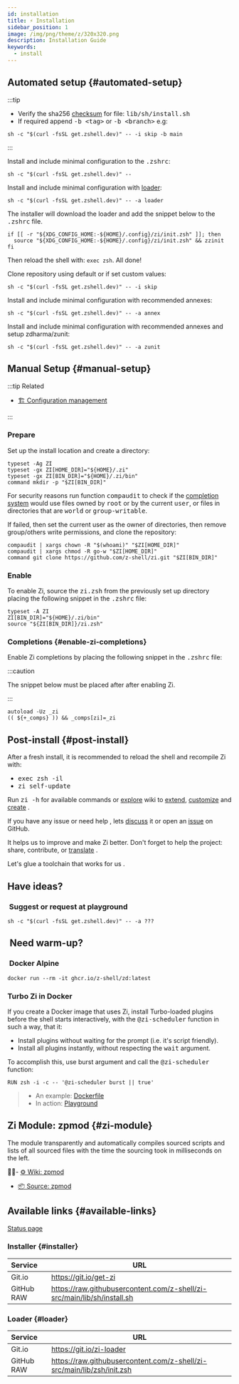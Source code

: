 ```yaml
---
id: installation
title: ⚡️ Installation
sidebar_position: 1
image: /img/png/theme/z/320x320.png
description: Installation Guide
keywords:
  - install
---
```



## <i class="fas fa-spinner fa-spin"></i> Automated setup {#automated-setup}

:::tip

- Verify the sha256 [checksum][checksum-txt] for file: <kbd>lib/sh/install.sh</kbd>
- If required append <kbd>-b \<tag></kbd> or <kbd>-b \<branch></kbd> e.g:

```shell
sh -c "$(curl -fsSL get.zshell.dev)" -- -i skip -b main
```

:::

<Tabs>
  <TabItem value="minimal" label="Minimal" default>

Install and include minimal configuration to the <kbd>.zshrc</kbd>:

```shell
sh -c "$(curl -fsSL get.zshell.dev)" --
```

  </TabItem>
  <TabItem value="minimal-loader" label="Loader">

Install and include minimal configuration with [loader](#loader):

```shell
sh -c "$(curl -fsSL get.zshell.dev)" -- -a loader
```

The installer will download the loader and add the snippet below to the <kbd>.zshrc</kbd> file.

```shell showLineNumbers
if [[ -r "${XDG_CONFIG_HOME:-${HOME}/.config}/zi/init.zsh" ]]; then
  source "${XDG_CONFIG_HOME:-${HOME}/.config}/zi/init.zsh" && zzinit
fi
```

Then reload the shell with: `exec zsh`. All done!

  </TabItem>
  <TabItem value="repository" label="Repository">

Clone repository using default or if set <Link to="/docs/guides/customization#customizing-paths">custom</Link> values:

```shell
sh -c "$(curl -fsSL get.zshell.dev)" -- -i skip
```

  </TabItem>
  <TabItem value="minimal-annexes" label="Annex">

Install and include minimal configuration with recommended <Link to="/ecosystem/annexes/overview">annexes</Link>:

```shell
sh -c "$(curl -fsSL get.zshell.dev)" -- -a annex
```

  </TabItem>
  <TabItem value="minimal-zunit" label="ZUnit">

Install and include minimal configuration with recommended <Link to="/ecosystem/annexes/overview">annexes</Link> and setup <Link href="https://github.com/zdharma/zunit">zdharma/zunit</Link>:

```shell
sh -c "$(curl -fsSL get.zshell.dev)" -- -a zunit
```

  </TabItem>
  </Tabs>

## <i class="fas fa-spinner fa-spin"></i> Manual Setup {#manual-setup}

:::tip Related

- [🏗 Configuration management](/docs/guides/customization#customizing-paths)

:::

### <i class="fas fa-spinner fa-spin"></i> Prepare

Set up the install location and create a directory:

```shell showLineNumbers
typeset -Ag ZI
typeset -gx ZI[HOME_DIR]="${HOME}/.zi"
typeset -gx ZI[BIN_DIR]="${HOME}/.zi/bin"
command mkdir -p "$ZI[BIN_DIR]"
```

For security reasons run function <kbd>compaudit</kbd> to check if the [completion system][completion-system] would use files owned by <kbd>root</kbd> or by the current <kbd>user</kbd>, or files in directories that are <kbd>world</kbd> or <kbd>group-writable</kbd>.

If failed, then set the current user as the owner of directories, then remove group/others write permissions, and clone the repository:

```shell showLineNumbers
compaudit | xargs chown -R "$(whoami)" "$ZI[HOME_DIR]"
compaudit | xargs chmod -R go-w "$ZI[HOME_DIR]"
command git clone https://github.com/z-shell/zi.git "$ZI[BIN_DIR]"
```

### <i class="fas fa-spinner fa-spin"></i> Enable

To enable Zi, source the <kbd>zi.zsh</kbd> from the previously set up directory placing the following snippet in the <kbd>.zshrc</kbd> file:

```shell title="~/.zshrc" showLineNumbers
typeset -A ZI
ZI[BIN_DIR]="${HOME}/.zi/bin"
source "${ZI[BIN_DIR]}/zi.zsh"
```

### <i class="fas fa-spinner fa-spin"></i> Completions {#enable-zi-completions}

Enable Zi completions by placing the following snippet in the <kbd>.zshrc</kbd> file:

:::caution

The snippet below must be placed after after enabling Zi.

:::

```shell title="~/.zshrc" showLineNumbers
autoload -Uz _zi
(( ${+_comps} )) && _comps[zi]=_zi
```

## <i class="fas fa-spinner fa-spin"></i> Post-install {#post-install}

After a fresh install, it is recommended to reload the shell and recompile Zi with:

- <kbd>exec zsh -il</kbd>
- <kbd>zi self-update</kbd>

Run <kbd>zi -h</kbd> for available commands or [explore][collection-page] wiki to [extend][ecosystem-page], [customize][customization-page] and [create][zsh-plugin-standard] <Emoji symbol="👍" label="thumbs-up"/> <Emoji symbol="🎉" label="party-popper"/>.

If you have any issue or need help <Emoji symbol="🤦‍♂️" label="man-facepalming"/>, lets [discuss][discuss] it or open an [issue][issue] on GitHub.

It helps us to improve and make Zi better. Don't forget to help the project: share, contribute, or [translate][help-translate] <Emoji symbol="🌐" label="globe-with-meridians"/> <Emoji symbol="🥰" label="smiling-face-with-hearts"/> <Emoji symbol="🤓" label="nerd-face"/>.

Let's glue a toolchain that works for us <Emoji symbol="🚀" label="rocket"/>.

## <i class="fas fa-sync-alt fa-spin"></i> Have ideas?

### <i class="fa-solid fa-list-check"></i>&nbsp;Suggest or request at&nbsp;<Link href="https://github.com/z-shell/playground">playground</Link>

```shell
sh -c "$(curl -fsSL get.zshell.dev)" -- -a ???
```

## <i class="fas fa-sync-alt fa-spin"></i>&nbsp;Need warm-up?

### <i class="fa-brands fa-docker"></i>&nbsp;<Link href="https://github.com/z-shell/zd/pkgs/container/zd">Docker Alpine</Link>

```shell
docker run --rm -it ghcr.io/z-shell/zd:latest
```

### <i class="fa-brands fa-docker"></i> Turbo Zi in Docker

If you create a Docker image that uses Zi, install Turbo-loaded plugins before the shell starts interactively, with the <kbd>@zi-scheduler</kbd> function in such a way, that it:

- Install plugins without waiting for the prompt (i.e. it's script friendly).
- Install all plugins instantly, without respecting the <kbd>wait</kbd> argument.

To accomplish this, use burst argument and call the <kbd>@zi-scheduler</kbd> function:

```docker
RUN zsh -i -c -- '@zi-scheduler burst || true'
```

> - An example: [Dockerfile][dockerfile]
> - In action: [Playground][playground]

## <i class="fas fa-cog fa-pulse"></i> Zi Module: zpmod {#zi-module}

The module transparently and automatically compiles sourced scripts and lists of all sourced files with the time the sourcing took in milliseconds on the left.

- [⚙️ Wiki: zpmod][zpmod-page]

- [📦 Source: zpmod][z-shell/zpmod]

## <i class="fas fa-sync-alt fa-spin"></i> Available links {#available-links}

[Status page][status] <Emoji symbol="✅" label="check-mark-button"/>

### <i class="fa-solid fa-gear"></i> Installer {#installer}

| Service    | URL                                                                     |
| :--------- | ----------------------------------------------------------------------- |
| Git.io     | https://git.io/get-zi                                                   |
| GitHub RAW | https://raw.githubusercontent.com/z-shell/zi-src/main/lib/sh/install.sh |

### <i class="fa-brands fa-superpowers"></i> Loader {#loader}

| Service    | URL                                                                    |
| :--------- | ---------------------------------------------------------------------- |
| Git.io     | https://git.io/zi-loader                                               |
| GitHub RAW | https://raw.githubusercontent.com/z-shell/zi-src/main/lib/zsh/init.zsh |

<!-- end-of-file -->
<!-- links -->

[zpmod-page]: /ecosystem/plugins/zsh-modules#-z-shellzpmod
[customization-page]: /docs/guides/customization
[ecosystem-page]: /ecosystem
[collection-page]: /community/category/-collection
[zsh-plugin-standard]: /community/zsh_plugin_standard

<!-- external -->

[checksum-txt]: https://raw.githubusercontent.com/z-shell/zi-src/main/lib/checksum.txt
[completion-system]: https://zsh.sourceforge.io/Doc/Release/Completion-System.html#Use-of-compinit
[discuss]: https://github.com/orgs/z-shell/discussions/new
[dockerfile]: https://github.com/robobenklein/configs/blob/master/Dockerfile
[issue]: https://github.com/z-shell/zi/issues/new/choose
[playground]: https://github.com/z-shell/playground
[status]: https://status.zshell.dev
[help-translate]: https://digitalclouds.crowdin.com/z-shell
[z-shell/zpmod]: https://github.com/z-shell/zpmod
